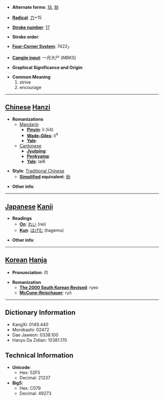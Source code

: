* '''Alternate forms''': [[劢]], [[励]]

* '''[[Wiktionary:Chinese radical index| Radical]]''': [[Wiktionary:Chinese radical index 力|力]]+15

* '''[[Wiktionary:Chinese total strokes index|Stroke number]]''': [[Wiktionary:Chinese total strokes index 17|17]]

* '''Stroke order''': 

* '''[[Wiktionary:Chinese four corner index|Four-Corner System]]''': 7422<sub>7</sub>

* '''[[Wiktionary:Chinese Cangjie index|Cangjie input]]''': 一月大尸 (MBKS)

* '''Graphical Significance and Origin''': 

* '''Common Meaning'''
*#strive
*# encourage


----

== [[Chinese]] [[Hanzi]] ==

* '''Romanizations'''
** [[Mandarin]]
*** '''[[Pinyin]]''': lì (li4)
*** '''[[Wade-Giles]]''': li<sup>4</sup>
*** '''[[Yale]]''': 
**[[Cantonese]]
***'''[[Jyutping]]''':
***'''[[Penkyamp]]''': 
***'''[[Yale]]''': lai6

* '''Style''': [[Traditional Chinese]] 
** '''[[Simplified Chinese|Simplified]] equivalent''': [[励]]

* '''Other info''': 

----

== [[Japanese]] [[Kanji]] ==

* '''Readings'''
** '''[[On]]''': [[れい]] (rei)
** '''[[Kun]]''': [[はげむ]] (hagemu)

* '''Other info''':  

----

== [[Korean]] [[Hanja]] ==

* '''Pronunciation''': 려

* '''Romanization'''
** '''[[The 2000 South Korean Revised Romanization|The 2000 South Korean Revised]]''': ryeo
** '''[[McCune-Reischauer]]''': ryŏ

----

== Dictionary Information ==

* KangXi: 0149.440
* Morobashi: 02472
* Dae Jaweon: 0338.100
* Hanyu Da Zidian: 10381.170

== Technical Information ==

* '''Unicode''':
** Hex: 52F5
** Decimal: 21237
* '''Big5''':
** Hex: C079
** Decimal: 49273